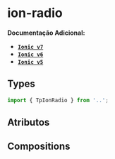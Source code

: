 
<Meta of={radioStories} />

# ion-radio

**Documentação Adicional:**

- **[`Ionic v7`](https://ionicframework.com/docs/api/radio)**
- **[`Ionic v6`](https://ionicframework.com/docs/v6/api/radio)**
- **[`Ionic v5`](https://ionicframework.com/docs/v5/api/radio)**

## Types

```ts
import { TpIonRadio } from '..';
```

## Atributos

<Canvas of={radioStories.Default} />

<Controls of={radioStories.Default} />

## Compositions

<Canvas of={radioTextStories.Text} />

<Controls of={radioTextStories.Text} />

